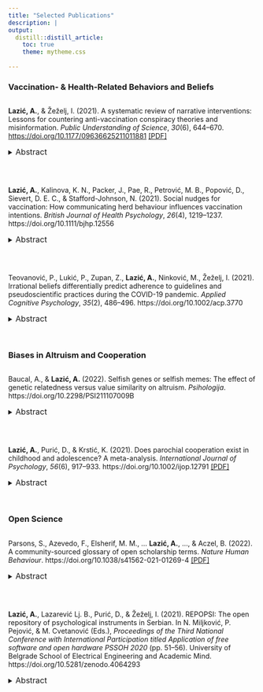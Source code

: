 ```yaml
---
title: "Selected Publications"
description: |
output: 
  distill::distill_article:
    toc: true
    theme: mytheme.css
   
---
```

<script type='text/javascript' src='https://d1bxh8uas1mnw7.cloudfront.net/assets/embed.js'></script>
<script async src="https://badge.dimensions.ai/badge.js" charset="utf-8"></script>


### Vaccination- & Health-Related Behaviors and Beliefs

<div style="display: flex">

**Lazić, A.**, & Žeželj, I. (2021). A systematic review of narrative interventions: Lessons for countering anti-vaccination conspiracy theories and misinformation. *Public Understanding of Science*, *30*(6), 644–670. [https://doi.org/10.1177/09636625211011881](https://journals.sagepub.com/eprint/TMJJFRDISUCJPFQGPEW7/full) [[PDF]](https://psyarxiv.com/g5r8z/)

</div>


<div style="display: flex; justify-content: space-between; width: 140px;">


<div data-badge-popover="right" data-badge-type="donut" data-doi="doi.org/10.1177/09636625211011881" data-condensed="true" data-hide-no-mentions="true" class="altmetric-embed"></div>

<span class="__dimensions_badge_embed__" data-doi="10.1177/09636625211011881" data-hide-zero-citations="true" data-legend="hover-right" data-style="small_circle"></span><script async src="https://badge.dimensions.ai/badge.js" charset="utf-8"></script>

</div>

<details>
  <summary>
  <font size="3">Abstract</font>
  </summary>

<font size="3">Even if a small portion of the population refuses vaccination due to anti-vaccination conspiracy theories or misinformation, this poses a threat to public health. We argue that addressing conspiracy theories with only corrective information is not enough. Instead, considering that they are complex narratives embedded in personal and cultural worldviews, they should be encountered with counternarratives. To identify existing narrative interventions aimed at countering anti-vaccination conspiracy theories and, more generally, map prerequisites for a narrative intervention to be successful, we present a systematic review of experimental effects of exposure to pro-vaccine narratives on a range of vaccination outcomes, based on 17 studies and 97 comparisons. We did not find any narrative interventions aimed directly at conspiracy theories. However, the review allowed us to make evidence-based recommendations for future research and for public communicators. This might help pro-vaccine communication match anti-vaccine communication in its potential to spread and go viral.</font>
</details>

<br>

<div style="display: flex">

**Lazić, A.**, Kalinova, K. N., Packer, J., Pae, R., Petrović, M. B., Popović, D., Sievert, D. E. C., & Stafford-Johnson, N. (2021). Social nudges for vaccination: How communicating herd behaviour influences vaccination intentions. *British Journal of Health Psychology*, *26*(4), 1219–1237. https://doi.org/10.1111/bjhp.12556

</div>

<div style="display: flex; justify-content: space-between; width: 140px;">

<div data-badge-popover="right" data-badge-type="donut" data-doi="doi.org/10.1111/bjhp.12556" data-condensed="true" data-hide-no-mentions="true" class="altmetric-embed"></div>

<span class="__dimensions_badge_embed__" data-doi="10.1111/bjhp.12556" data-hide-zero-citations="true" data-legend="hover-right" data-style="small_circle"></span><script async src="https://badge.dimensions.ai/badge.js" charset="utf-8"></script>

</div>

<details>
  <summary>
  <font size="3">Abstract</font>
  </summary>
  
<font size="3">Objectives: This Registered Report attempted to conceptually replicate the finding that communicating herd immunity increases vaccination intentions (Betsch, et al., 2017, *Nat. Hum. Behav.*, 0056). An additional objective was to explore the roles of descriptive social norms (vaccination behaviour of others) and the herd-immunity threshold (coverage needed to stop disease transmission). Design: An online experiment with a 2 (herd-immunity explanation: present vs. absent) × 3 (descriptive norm: high vs. low vs. absent) × 2 (herd-immunity threshold: present vs. absent) between-subjects fractional design. Methods: Sample consisted of 543 people (aged 18–64) residing in the United Kingdom. Participants first received an explanation of herd immunity emphasising social benefits (protecting others) in both textual and animated-infographic form. Next, they were faced with fictitious information about the disease, the vaccine, their country’s vaccination coverage (80% or 20%), and the herd-immunity threshold (90%). Vaccination intention was self-rated. Results: Compared to the control, communicating social benefits of herd immunity was effective in increasing vaccination intentions (*F*(1,541) = 6.97, *p* = .009, Partial Eta-Squared = 0.013). Conclusion: Communicating the descriptive norm or the herd-immunity threshold alongside the herd-immunity explanation demonstrated no observable effect. Communicating social benefits of herd immunity increased self-reported vaccination intentions against a fictitious disease, replicating previous findings. Although this result is positive, the practical relevance may be limited. Further research into the effect of social nudges to motivate vaccination is required, particularly with respect to the recent pandemic context and varying levels of vaccine hesitancy.</font>
</details>


<br>

<div style="display: flex">

Teovanović, P., Lukić, P., Zupan, Z., **Lazić, A.**, Ninković, M., Žeželj, I. (2021). Irrational beliefs differentially predict adherence to guidelines and pseudoscientific practices during the COVID-19 pandemic. *Applied Cognitive Psychology*, *35*(2), 486–496. https://doi.org/10.1002/acp.3770

</div>

<div style="display: flex; justify-content: space-between; width: 140px;">

<div data-badge-popover="right" data-badge-type="donut" data-doi="doi.org/10.1002/acp.3770" data-condensed="true" data-hide-no-mentions="true" class="altmetric-embed"></div>

<span class="__dimensions_badge_embed__" data-doi="10.1002/acp.3770" data-hide-zero-citations="true" data-legend="hover-right" data-style="small_circle"></span><script async src="https://badge.dimensions.ai/badge.js" charset="utf-8"></script>

</div>

<details>
  <summary>
  <font size="3">Abstract</font>
  </summary>

<font size="3">In the coronavirus “infodemic,” people are exposed to official recommendations but also to potentially dangerous pseudoscientific advice claimed to protect against COVID-19. We examined whether irrational beliefs predict adherence to COVID-19 guidelines as well as susceptibility to such misinformation. Irrational beliefs were indexed by belief in COVID-19 conspiracy theories, COVID-19 knowledge overestimation, type I error cognitive biases, and cognitive intuition. Participants (*N* = 407) reported (1) how often they followed guidelines (e.g., handwashing, physical distancing), (2) how often they engaged in pseudoscientific practices (e.g., consuming garlic, colloidal silver), and (3) their intention to receive a COVID-19 vaccine. Conspiratorial beliefs predicted all three outcomes in line with our expectations. Cognitive intuition and knowledge overestimation predicted lesser adherence to guidelines, while cognitive biases predicted greater adherence, but also greater use of pseudoscientific practices. Our results suggest an important relation between irrational beliefs and health behaviors, with conspiracy theories being the most detrimental.</font>
</details>

<br>

### Biases in Altruism and Cooperation

<div style="display: flex">

Baucal, A., & **Lazić, A.** (2022). Selfish genes or selfish memes: The effect of genetic relatedness versus value similarity on altruism. *Psihologija*. https://doi.org/10.2298/PSI211107009B

</div>

<div style="display: flex; justify-content: space-between; width: 140px;">

<div data-badge-popover="right" data-badge-type="donut" data-doi="doi.org/10.2298/PSI211107009B" data-condensed="true" data-hide-no-mentions="true" data-hide-less-than="2" class="altmetric-embed"></div>

<span class="__dimensions_badge_embed__" data-doi="10.2298/PSI211107009B" data-hide-zero-citations="true" data-legend="hover-right" data-style="small_circle"></span><script async src="https://badge.dimensions.ai/badge.js" charset="utf-8"></script>

</div>

<details>
  <summary>
  <font size="3">Abstract</font>
  </summary>

<font size="3">Two preregistered quasi-experiments disentangled the effects of selfish genes and selfish memes on participants’ self-reported willingness to help in hypothetical everyday-favor and life-or-death situations. Memes were operationalized as the perceived level of similarity in important attitudes and values between the person participating in the study and a selected target person, assessed and reported by the participant. In Study 1 (*N* = 761), altruism was highest for siblings, and then for cousins and nonkin; greater memetic similarity was also associated with greater altruism; and the interaction between the factors was not significant. In Study 2 (*N* = 841), conducted during the COVID-19 pandemic, altruism was highest for siblings, but the same for cousins and nonkin; the effect of memetic similarity was replicated; and the interaction term remained insignificant. Both studies controlled for a range of demographic and social relationship characteristics, suggesting a potentially relevant role of future contact probability and emotional closeness. We propose that, similarly to gene selfishness, meme selfishness can also bring about altruism: individuals would rather make a personal sacrifice to help memetically similar than dissimilar others because similar others have a higher chance of spreading the helper’s memes.</font>
</details>

<br>

<div style="display: flex">

**Lazić, A.**, Purić, D., & Krstić, K. (2021). Does parochial cooperation exist in childhood and adolescence? A meta-analysis. *International Journal of Psychology*, *56*(6), 917–933. https://doi.org/10.1002/ijop.12791 [[PDF]](https://psyarxiv.com/uexmr)

</div>

<div style="display: flex; justify-content: space-between; width: 140px;">

<div data-badge-popover="right" data-badge-type="donut" data-doi="doi.org/10.1002/ijop.12791" data-condensed="true" data-hide-no-mentions="true" data-hide-less-than="2" class="altmetric-embed"></div>

<span class="__dimensions_badge_embed__" data-doi="10.1002/ijop.12791" data-hide-zero-citations="true" data-legend="hover-right" data-style="small_circle"></span><script async src="https://badge.dimensions.ai/badge.js" charset="utf-8"></script>

</div>

<details>
  <summary>
  <font size="3">Abstract</font>
  </summary>
  
<font size="3">Although previous meta-analytic evidence supports the existence of parochialism in cooperation among adults, the extent to which children and adolescents are more willing to incur a personal cost to benefit ingroups, compared to outgroups, is not yet clear. We provide the first meta-analysis on the existence and magnitude of parochialism in cooperation among pre-adults. Based on 20 experimental economics studies (*k* = 69, *N* = 5268, age = 3–19, 12 countries, published 2008–2019), a multilevel meta-analytic model revealed a small overall effect size indicating that children and adolescents were more cooperative towards ingroups (*d* = 0.22, 95% CI [0.07, 0.38]). A series of single-moderator analyses tested for the following conditions: participant age and sex; game type ([mini-]dictator game, prisoner's dilemma, public goods dilemma, trust game, ultimatum game); outcome interdependence; membership manipulation (between- vs. within-subjects); group type (natural vs. experimental); reward type (monetary vs. non-monetary); and country of the participant. Parochial cooperation did not vary with participants' age. Parochialism was larger in non-interdependent (dictator-type) compared to interdependent (bargaining and social dilemma) games. There were no moderating effects of group type, membership manipulation or reward type. To provide more data on how parochialism develops, primary studies should report age ranges more precisely and use more restricted age groups.</font>
</details>

<br>

### Open Science

<div style="display: flex">

Parsons, S., Azevedo, F., Elsherif, M. M., ... **Lazić, A.**, ..., & Aczel, B. (2022). A community-sourced
glossary of open scholarship terms. *Nature Human Behaviour*. https://doi.org/10.1038/s41562-021-01269-4 [[PDF]](https://rdcu.be/cHsqM)

</div>

<div style="display: flex; justify-content: space-between; width: 140px;">

<div data-badge-popover="right" data-badge-type="donut" data-doi="doi.org/10.1038/s41562-021-01269-4" data-condensed="true" data-hide-no-mentions="true" data-hide-less-than="2" class="altmetric-embed"></div>

<span class="__dimensions_badge_embed__" data-doi="10.1038/s41562-021-01269-4" data-hide-zero-citations="true" data-legend="hover-right" data-style="small_circle"></span><script async src="https://badge.dimensions.ai/badge.js" charset="utf-8"></script>

</div>

<details>
  <summary>
  <font size="3">Abstract</font>
  </summary>

<font size="3">Open scholarship has transformed research, introducing a host of new terms in the lexicon of researchers. The Framework of Open and Reproducible Research Training (FORRT) community presents a crowdsourced glossary of open scholarship terms to facilitate education and effective communication between experts and newcomers.</font>
</details>

<br>

<div style="display: flex">

**Lazić, A.**, Lazarević Lj. B., Purić, D., & Žeželj, I. (2021). REPOPSI: The open repository of psychological instruments in Serbian. In N. Miljković, P. Pejović, & M. Cvetanović (Eds.), *Proceedings of the Third National Conference with International Participation titled Application of free software and open hardware PSSOH 2020* (pp. 51–56). University of Belgrade School of Electrical Engineering and Academic Mind. https://doi.org/10.5281/zenodo.4064293

</div>

<div style="display: flex; justify-content: space-between; width: 140px;">

<div data-badge-type="donut" data-doi="doi.org/10.5281/zenodo.4064293" data-condensed="true" data-hide-no-mentions="true" data-hide-less-than="2" class="altmetric-embed"></div>

<span class="__dimensions_badge_embed__" data-doi="10.5281/zenodo.4064293" data-hide-zero-citations="true" data-legend="hover-right" data-style="small_circle"></span><script async src="https://badge.dimensions.ai/badge.js" charset="utf-8"></script>

</div>

<details>
  <summary>
  <font size="3">Abstract</font>
  </summary>

<font size="3">The Repository of Psychological Instruments in Serbian (REPOPSI; https://osf.io/5zb8p/), run by the Laboratory for Research of Individual Differences at the University of Belgrade and hosted on the Open Science Framework, is an open-access repository of psychological instruments. REPOPSI is a collection of over 130 instruments (e.g., scales, tests) commonly used in social and behavioral science research. Documented are Serbian, English and multilingual instruments, which can be used free of charge for non-commercial purposes (e.g., academic research or education). We argue that REPOPSI enables scientists to increase the efficiency of their research and the visibility of their output. We analyze REPOPSI’s commitment to ensure that its (meta)data is findable, accessible, interoperable, and reusable (the FAIR Data Principles)and its trustworthiness with respect to transparency, responsibility, user focus, sustainability, and technology (the TRUST principles). Finally, we describe how the FAIR and the TRUST principles will support the process of continuous improvement of REPOPSI.</font>
</details>